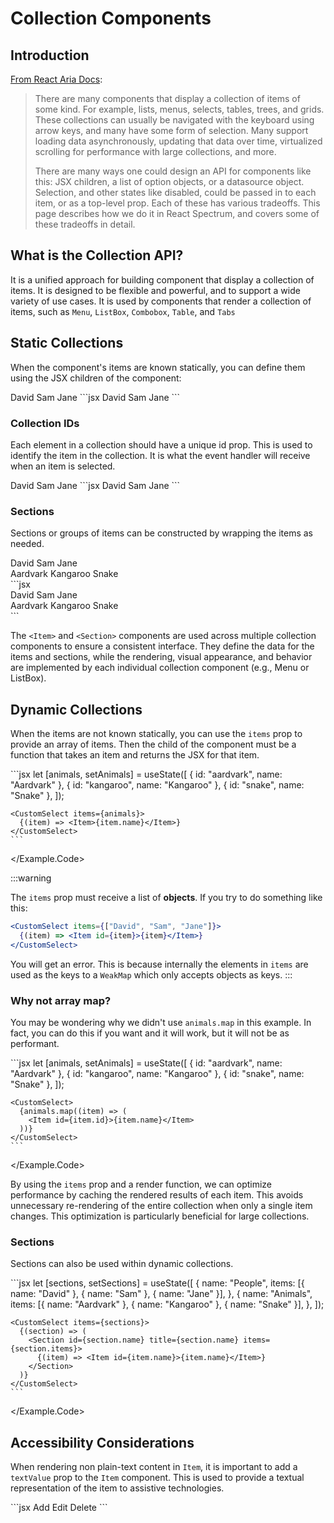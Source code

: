 
# Collection Components

<ElementsProvider />

## Introduction

[From React Aria Docs](https://react-spectrum.adobe.com/react-stately/collections.html):

> There are many components that display a collection of items of some kind. For example, lists, menus, selects, tables, trees, and grids. These collections can usually be navigated with the keyboard using arrow keys, and many have some form of selection. Many support loading data asynchronously, updating that data over time, virtualized scrolling for performance with large collections, and more.
>
> There are many ways one could design an API for components like this: JSX children, a list of option objects, or a datasource object. Selection, and other states like disabled, could be passed in to each item, or as a top-level prop. Each of these has various tradeoffs. This page describes how we do it in React Spectrum, and covers some of these tradeoffs in detail.

## What is the Collection API?

It is a unified approach for building component that display a collection of items.
It is designed to be flexible and powerful, and to support a wide variety of use cases.
It is used by components that render a collection of items, such as `Menu`, `ListBox`, `Combobox`, `Table`, and `Tabs`

## Static Collections

When the component's items are known statically, you can define them using the JSX children of the component:

<Example>
  <Example.Rendered>
    <CustomSelect>
      <Item id="david">David</Item>
      <Item id="sam">Sam</Item>
      <Item id="jane">Jane</Item>
    </CustomSelect>
  </Example.Rendered>
  <Example.Code>
    ```jsx
    <CustomSelect>
      <Item id="david">David</Item>
      <Item id="sam">Sam</Item>
      <Item id="jane">Jane</Item>
    </CustomSelect>
    ```
  </Example.Code>
</Example>

### Collection IDs

Each element in a collection should have a unique id prop. This is used to identify the item in the collection. It is what the event handler will receive when an item is selected.

<Example>
  <Example.Rendered>
    <CustomSelect onSelectionChange={alert}>
      <Item id="david">David</Item>
      <Item id="sam">Sam</Item>
      <Item id="jane">Jane</Item>
    </CustomSelect>
  </Example.Rendered>
  <Example.Code>
    ```jsx
    <CustomSelect onSelectionChange={alert}>
      <Item id="david">David</Item>
      <Item id="sam">Sam</Item>
      <Item id="jane">Jane</Item>
    </CustomSelect>
    ```
  </Example.Code>
</Example>

### Sections

Sections or groups of items can be constructed by wrapping the items as needed.

<Example>
  <Example.Rendered>
    <CustomSelect>
      <Section title="People">
        <Item>David</Item>
        <Item>Sam</Item>
        <Item>Jane</Item>
      </Section>
      <Section title="Animals">
        <Item>Aardvark</Item>
        <Item>Kangaroo</Item>
        <Item>Snake</Item>
      </Section>
    </CustomSelect>
  </Example.Rendered>
  <Example.Code>
    ```jsx
    <CustomSelect>
      <Section title="People">
        <Item>David</Item>
        <Item>Sam</Item>
        <Item>Jane</Item>
      </Section>
      <Section title="Animals">
        <Item>Aardvark</Item>
        <Item>Kangaroo</Item>
        <Item>Snake</Item>
      </Section>
    </CustomSelect>
    ```
  </Example.Code>
</Example>

The `<Item>` and `<Section>` components are used across multiple collection components to ensure a consistent interface.
They define the data for the items and sections, while the rendering, visual appearance, and behavior are implemented by each individual collection component (e.g., Menu or ListBox).

## Dynamic Collections

When the items are not known statically, you can use the `items` prop to provide an array of items.
Then the child of the component must be a function that takes an item and returns the JSX for that item.

<Example>
  <Example.Code>
    ```jsx
    let [animals, setAnimals] = useState([
      { id: "aardvark", name: "Aardvark" },
      { id: "kangaroo", name: "Kangaroo" },
      { id: "snake",  name: "Snake" },
    ]);

    <CustomSelect items={animals}>
      {(item) => <Item>{item.name}</Item>}
    </CustomSelect>
    ```
  </Example.Code>
</Example>

:::warning

The `items` prop must receive a list of **objects**. If you try to do something like this:

```jsx
<CustomSelect items={["David", "Sam", "Jane"]}>
  {(item) => <Item id={item}>{item}</Item>}
</CustomSelect>
```

You will get an error. This is because internally the elements in `items` are used as the keys to a `WeakMap` which only accepts objects as keys.
:::

### Why not array map?

You may be wondering why we didn't use `animals.map` in this example. In fact, you can do this if you want and it will work, but it will not be as performant.

<Example>
  <Example.Code>
    ```jsx
    let [animals, setAnimals] = useState([
      { id: "aardvark", name: "Aardvark" },
      { id: "kangaroo", name: "Kangaroo" },
      { id: "snake",  name: "Snake" },
    ]);

    <CustomSelect>
      {animals.map((item) => (
        <Item id={item.id}>{item.name}</Item>
      ))}
    </CustomSelect>
    ```
  </Example.Code>
</Example>

By using the `items` prop and a render function, we can optimize performance by caching the rendered results of each item. This avoids unnecessary re-rendering of the entire collection when only a single item changes. This optimization is particularly beneficial for large collections.

### Sections

Sections can also be used within dynamic collections.

<Example>
  <Example.Code>
    ```jsx
    let [sections, setSections] = useState([
      {
        name: "People",
        items: [{ name: "David" }, { name: "Sam" }, { name: "Jane" }],
      },
      {
        name: "Animals",
        items: [{ name: "Aardvark" }, { name: "Kangaroo" }, { name: "Snake" }],
      },
    ]);

    <CustomSelect items={sections}>
      {(section) => (
        <Section id={section.name} title={section.name} items={section.items}>
          {(item) => <Item id={item.name}>{item.name}</Item>}
        </Section>
      )}
    </CustomSelect>
    ```
  </Example.Code>
</Example>

## Accessibility Considerations

When rendering non plain-text content in `Item`, it is important to add a `textValue` prop to the `Item` component. This is used to provide a textual representation of the item to assistive technologies.

<Example>
  <Example.Code>
    ```jsx
    <CustomSelect>
      <Item id="1" textValue="Add">
        <MaterialIcon icon="add" />
        Add
      </Item>
      <Item id="3" textValue="Edit">
        <MaterialIcon icon="edit" />
        Edit
      </Item>
      <Item id="2" textValue="Delete">
        <MaterialIcon icon="delete" />
        Delete
      </Item>
    </CustomSelect>
    ```
  </Example.Code>
</Example>
